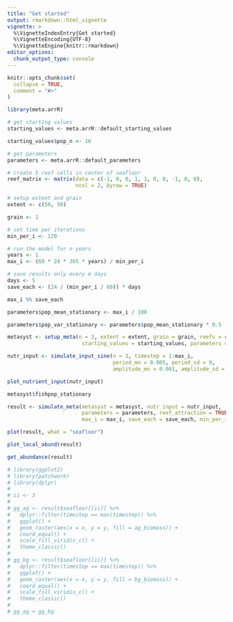 ```yaml
---
title: "Get started"
output: rmarkdown::html_vignette
vignette: >
  %\VignetteIndexEntry{Get started}
  %\VignetteEncoding{UTF-8}
  %\VignetteEngine{knitr::rmarkdown}
editor_options: 
  chunk_output_type: console
---
```


```r
knitr::opts_chunk$set(
  collapse = TRUE,
  comment = "#>"
)
```

```r
library(meta.arrR)

# get starting values
starting_values <- meta.arrR::default_starting_values

starting_values$pop_n <- 16

# get parameters
parameters <- meta.arrR::default_parameters

# create 5 reef cells in center of seafloor
reef_matrix <- matrix(data = c(-1, 0, 0, 1, 1, 0, 0, -1, 0, 0), 
                      ncol = 2, byrow = TRUE)

# setup extent and grain
extent <- c(50, 50)

grain <- 1

# set time per iterations
min_per_i <- 120

# run the model for n years
years <- 1
max_i <- (60 * 24 * 365 * years) / min_per_i

# save results only every m days
days <- 5
save_each <- (24 / (min_per_i / 60)) * days

max_i %% save_each

parameters$pop_mean_stationary <- max_i / 100

parameters$pop_var_stationary <- parameters$pop_mean_stationary * 0.5

metasyst <- setup_meta(n = 3, extent = extent, grain = grain, reefs = reef_matrix, 
                        starting_values = starting_values, parameters = parameters)

nutr_input <- simulate_input_sine(n = 3, timestep = 1:max_i,
                                  period_mn = 0.005, period_sd = 0, 
                                  amplitude_mn = 0.001, amplitude_sd = 0)

plot_nutrient_input(nutr_input)

metasyst$fishpop_stationary

result <- simulate_meta(metasyst = metasyst, nutr_input = nutr_input,
                        parameters = parameters, reef_attraction = TRUE,
                        max_i = max_i, save_each = save_each, min_per_i = min_per_i)

plot(result, what = "seafloor")

plot_local_abund(result)

get_abundance(result)

# library(ggplot2)
# library(patchwork)
# library(dplyr)
# 
# ii <- 3
# 
# gg_ag <- result$seafloor[[ii]] %>% 
#   dplyr::filter(timestep == max(timestep)) %>% 
#   ggplot() + 
#   geom_raster(aes(x = x, y = y, fill = ag_biomass)) + 
#   coord_equal() + 
#   scale_fill_viridis_c() + 
#   theme_classic()
# 
# gg_bg <- result$seafloor[[ii]] %>% 
#   dplyr::filter(timestep == max(timestep)) %>% 
#   ggplot() + 
#   geom_raster(aes(x = x, y = y, fill = bg_biomass)) + 
#   coord_equal() + 
#   scale_fill_viridis_c() + 
#   theme_classic()
# 
# gg_ag + gg_bg

```
